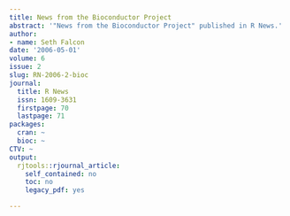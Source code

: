 ```yaml
---
title: News from the Bioconductor Project
abstract: '"News from the Bioconductor Project" published in R News.'
author:
- name: Seth Falcon
date: '2006-05-01'
volume: 6
issue: 2
slug: RN-2006-2-bioc
journal:
  title: R News
  issn: 1609-3631
  firstpage: 70
  lastpage: 71
packages:
  cran: ~
  bioc: ~
CTV: ~
output:
  rjtools::rjournal_article:
    self_contained: no
    toc: no
    legacy_pdf: yes

---
```

